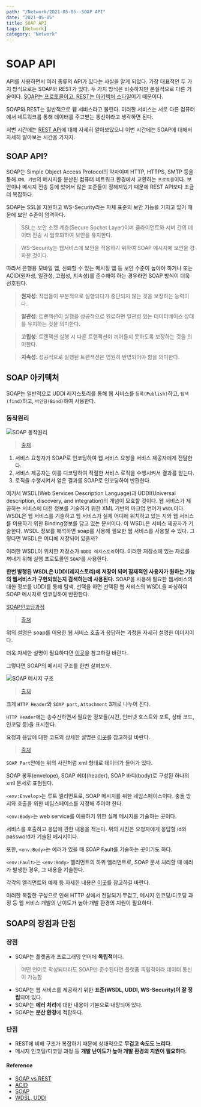 ---
path: "/Network/2021-05-05--SOAP API"
date: "2021-05-05"
title: SOAP API
tags: [Network]
category: "Network"
---

# SOAP API
API를 사용하면서 여러 종류의 API가 있다는 사실을 알게 되었다. 가장 대표적인 두 가지 방식으로는 SOAP와 REST가 있다. 두 가지 방식은 비슷하지만 본질적으로 다른 기술이다. [SOAP는 프로토콜이고, REST는 아키텍처 스타일](http://blog.wishket.com/soap-api-vs-rest-api-두-방식의-가장-큰-차이점은/)이기 때문이다.

SOAP와 REST는 일반적으로 웹 서비스라고 불린다. 이러한 서비스는 서로 다른 컴퓨터에서 네트워크를 통해 데이터를 주고받는 통신이라고 생각하면 된다.

저번 시간에는 [REST API](https://github.com/im-d-team/Dev-Docs/blob/master/Network/REST%20API.md)에 대해 자세히 알아보았으니 이번 시간에는 SOAP에 대해서 자세히 알아보는 시간을 가지자.

## SOAP API?
SOAP는 Simple Object Access Protocol의 약자이며 HTTP, HTTPS, SMTP 등을 통해 `XML 기반`의 메시지를 분산된 컴퓨터 네트워크 환경에서 교환하는 `프로토콜`이다.
보안이나 메시지 전송 등에 있어서 많은 표준들이 정해져있기 때문에 REST API보다 조금 더 복잡하다.

SOAP는 SSL을 지원하고 WS-Security라는 자체 표준의 보안 기능을 가지고 있기 때문에 보안 수준이 엄격하다.

> SSL는 보안 소켓 계층(Secure Socket Layer)이며 클라이언트와 서버 간의 데이터 전송 시 암호화하여 보안을 유지한다.

> WS-Security는 웹서비스에 보안을 적용하기 위하여 SOAP 메시지에 보안을 강화한 것이다.

따라서 은행용 모바일 앱, 신뢰할 수 있는 메시징 앱 등 보안 수준이 높아야 하거나 또는 ACID(원자성, 일관성, 고립성, 지속성)를 준수해야 하는 경우라면 SOAP 방식이 더욱 선호된다.

> **원자성**: 작업들이 부분적으로 실행되다가 중단되지 않는 것을 보장하는 능력이다.

> **일관성**: 트랜잭션이 실행을 성공적으로 완료하면 일관성 있는 데이터베이스 상태를 유지하는 것을 의미한다.

> **고립성**: 트랜잭션 실행 시 다른 트랜잭션이 끼어들지 못하도록 보장하는 것을 의미한다.

> **지속성**: 성공적으로 실행된 트랜잭션은 영원히 반영되어야 함을 의미한다.

## SOAP 아키텍처
SOAP는 일반적으로 UDDI 레지스토리를 통해 웹 서비스를 `등록(Publish)`하고, `탐색(find)`하고, `바인딩(Bind)`하여 사용한다.

### 동작원리

![SOAP 동작원리](https://user-images.githubusercontent.com/43868540/84564061-1ad62780-ad9b-11ea-862f-9ca9563e6c57.png)
> [출처](https://devkingdom.tistory.com/12)

1. 서비스 요청자가 SOAP로 인코딩하여 웹 서비스 요청을 서비스 제공자에게 전달한다.
2. 서비스 제공자는 이를 디코딩하여 적절한 서비스 로직을 수행시켜서 결과를 얻는다.
3. 로직을 수행시켜서 얻은 결과를 SOAP로 인코딩하여 반환한다.

여기서 WSDL(Web Services Description Language)과 UDDI(Universal description, discovery, and integration)의 개념이 모호할 것이다.
웹 서비스가 제공하는 서비스에 대한 정보를 기술하기 위한 XML 기반의 마크업 언어가 `WSDL`이다. WSDL은 웹 서비스를 기술하고 웹 서비스가 실제 어디에 위치하고 있는 지와 웹 서비스를 이용하기 위한 Binding정보를 담고 있는 문서이다. 이 WSDL은 서비스 제공자가 기술한다. WSDL 정보를 해석하면 soap를 사용해 필요한 웹 서비스를 사용할 수 있다.
그렇다면 WSDL은 어디에 저장되어 있을까?

이러한 WSDL이 위치한 저장소가 `UDDI 레지스토리`이다.
이러한 저장소에 있는 자료를 꺼내기 위해 실행 프로토콜인 `SOAP`를 사용한다.

**한번 발행된 WSDL은 UDDI(레지스토리)에 저장이 되며 잠재적인 사용자가 원하는 기능의 웹서비스가 구현되었는지 검색하는데 사용된다.**
SOAP을 사용해 필요한 웹서비스의 대한 정보를 UDDI를 통해 탐색, 선택을 하면 선택된 웹 서비스의 WSDL을 파싱하여 SOAP 메시지로 인코딩하여 반환한다.

[SOAP인코딩과정](https://user-images.githubusercontent.com/43868540/89731760-8d564180-da84-11ea-9b9c-173b51868512.png)

> [출처](http://egloos.zum.com/tequiero35/v/929083)

위의 설명은 soap를 이용한 웹 서비스 호출과 응답하는 과정을 자세히 설명한 이미지이다.

더욱 자세한 설명이 필요하다면 [이곳](http://www.nextree.co.kr/p11842/)을 참고하길 바란다.

그렇다면 SOAP의 메시지 구조를 한번 살펴보자.

![SOAP 메시지 구조](https://user-images.githubusercontent.com/43868540/84564122-a780e580-ad9b-11ea-9f6d-e4803e1c9a6e.jpeg)
> [출처](https://mygumi.tistory.com/55)

크게 `HTTP Header`와 `SOAP part`, `Attachment` 3개로 나누어 진다.

`HTTP Header`에는 송수신하면서 필요한 정보들(시간, 인터넷 호스트와 포트, 상태 코드, 인코딩 등)을 표시한다.

요청과 응답에 대한 코드의 상세한 설명은 [이곳](http://egloos.zum.com/tequiero35/v/1026372)를 참고하길 바란다.

[](https://user-images.githubusercontent.com/43868540/84572270-d87d0c80-add3-11ea-8817-d81df090eb4f.png)

> [출처](https://www.slideshare.net/yjaeseok/soap-rest)

`SOAP Part`안에는 위의 사진처럼 xml 형태로 데이터가 들어가 있다.

SOAP 봉투(envelope), SOAP 헤더(header), SOAP 바디(body)로 구성된 하나의 xml 문서로 표현된다.

`<env:Envelop>`는 루트 엘리먼트로, SOAP 메시지를 위한 네임스페이스이다. 충돌 방지와 호출을 위한 네임스페이스를 지정해 주어야 한다.

`<env:Body>`는 web service를 이용하기 위한 실제 메시지를 기술하는 곳이다.

서비스를 호출하고 응답에 관한 내용을 적는다. 위의 사진은 요청자에게 응답할 id와 password가 기술된 메시지이다.

또한, `<env:Body>`는 에러가 있을 때 SOAP Fault를 기술하는 곳이기도 하다.

`<env:Fault>`는 `<env:Body>` 엘리먼트의 하위 엘리먼트로, SOAP 문서 처리할 때 에러가 발생한 경우, 그 내용을 기술한다.

각각의 엘리먼트와 예제 등 자세한 내용은 [이곳](http://egloos.zum.com/tequiero35/v/1026372)를 참고하길 바란다.

이러한 복잡한 구성으로 인해 HTTP 상에서 전달되기 무겁고, 메시지 인코딩/디코딩 과정 등 웹 서비스 개발의 난이도가 높아 개발 환경의 지원이 필요하다.


## SOAP의 장점과 단점
### 장점
- SOAP는 플랫폼과 프로그래밍 언어에 **독립적**이다.
> 어떤 언어로 작성되더라도 SOAP만 준수된다면 플랫폼 독립적이라 데이터 통신이 가능함
- SOAP는 웹 서비스를 제공하기 위한 **표준(WSDL, UDDI, WS-Security)이 잘 정립**되어 있다.
- SOAP는 **에러 처리**에 대한 내용이 기본으로 내장되어 있다.
- SOAP는 **분산 환경**에 적합하다.

### 단점
- REST에 비해 구조가 복잡하기 때문에 상대적으로 **무겁고 속도도 느리다**.
- 메시지 인코딩/디코딩 과정 등 **개발 난이도가 높아 개발 환경의 지원이 필요하다**.

#### Reference
- [SOAP vs REST](http://blog.wishket.com/soap-api-vs-rest-api-두-방식의-가장-큰-차이점은/)
- [ACID](https://goodgid.github.io/ACID/)
- [SOAP](https://mygumi.tistory.com/55)
- [WDSL, UDDI](https://beatz.tistory.com/entry/SOAP-WSDL-UDDI)